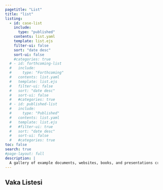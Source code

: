 ```yaml
---
pagetitle: "List"
title: "list"
listing:
  - id: case-list
    include: 
      type: "published"
    contents: list.yaml
    template: list.ejs
    filter-ui: false
    sort: "date desc"
    sort-ui: false
    #categories: true
  # - id: forthcoming-list
  #   include: 
  #     type: "Forthcoming"
  #   contents: list.yaml
  #   template: list.ejs
  #   filter-ui: false
  #   sort: "date desc"
  #   sort-ui: false
  #   #categories: true  
  # - id: published-list
  #   include: 
  #     type: "Published"
  #   contents: list.yaml
  #   template: list.ejs
  #   #filter-ui: true
  #   sort: "date desc" 
  #   sort-ui: false
  #   #categories: true
toc: false
search: true
#page-layout: full
description: |
  A gallery of example documents, websites, books, and presentations created with Quarto.
---
```



## Vaka Listesi

:::{#case-list}
:::

<!-- ## Forthcoming -->

<!-- :::{#forthcoming-list} -->
<!-- ::: -->


<!-- ## Published list -->

<!-- :::{#published-list} -->
<!-- ::: -->
